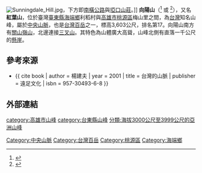{{Infobox Mountain
| 名稱 =向陽山
| other_name = 紅葉山
| 照片 = Trigeminal Hill.jpg
| 照片說明 = 前方是向陽北峰；後方是向陽山。<br>山腹有棟紅頂白牆的建物是嘉明湖避難山屋。
| 海拔 = {{convert|3603|m|ft|0}}
| listing = [[台灣百岳|台灣百岳]]
| 位置 = {{TWN}}[[高雄市|高雄市]]與[[台東縣|台東縣]]
| 山脈 =[[中央山脈|中央山脈]]
| prominence = {{convert|681|m|ft|0}}
| 座標 ={{coord|23|17|3.48|N|120|59|32.64|E|type:mountain_region:TW|display=inline,title}}
| 地形圖 =
| 類別 =
| 年齡 =
| 最近噴發 =
| 首次登頂 =
| 最容易的攀登路線 =
| pushpin_map = Taiwan
| pushpin_map_caption = 向陽山的位置
}}

[[File:Sunningdale_Hill.jpg|thumb]]，下方即[[南橫公路|南橫公路]]與[[埡口山莊|埡口山莊]]。]]
'''向陽山'''（{{lang-bnn|Aliavtini}}<ref>{{cite report | year = 2005 | title = 原住民族傳統領域土地調查第四年研究報告 | publisher = 行政院原住民族委員會 | url = https://www.cip.gov.tw/data/news/document/201706/1498197686125-1.pdf?s=507BE5F313E03C18&c=E134528BBF55251D4926EBA923A1584B&fn=6C50F573C2E3635B17995E6148F019F30DD4F0812ECBE10B240019D751653BB1D0636733C6861689 | date =  | access-date = 2022-01-04 | archive-date = 2022-01-03 | archive-url = https://web.archive.org/web/20220103162900/https://www.cip.gov.tw/data/news/document/201706/1498197686125-1.pdf?s=507BE5F313E03C18&c=E134528BBF55251D4926EBA923A1584B&fn=6C50F573C2E3635B17995E6148F019F30DD4F0812ECBE10B240019D751653BB1D0636733C6861689 | dead-url = no }}</ref> 或 {{lang|bnn|Aliavjini}}<ref>{{cite news | author = 盧太城 | title = 布農族登向陽山 宣示傳統領域 | publisher = 中央社 | via = [[台灣英文新聞|台灣英文新聞]] | date = 2014-10-23 | url = https://www.taiwannews.com.tw/ch/news/2601017 | accessdate = 2022-01-04 | archive-date = 2022-01-04 | archive-url = https://web.archive.org/web/20220104053645/https://www.taiwannews.com.tw/ch/news/2601017 | dead-url = no }}</ref>），又名'''紅葉山'''，位於臺灣[[臺東縣|臺東縣]][[海端鄉|海端鄉]]利稻村與[[高雄市|高雄市]][[桃源區|桃源區]]梅山里之間，為[[台灣|台灣]]知名山峰，屬於[[中央山脈|中央山脈]]，也是[[台灣百岳|台灣百岳]]之一，標高3,603公尺，排名第17。向陽山南方有[[關山嶺山|關山嶺山]]，北邊連接[[三叉山|三叉山]]。其特色為山體廣大高聳，山峰北側有直落一千公尺的[[懸崖|懸崖]]。

==參考來源==
{{Reflist}}
{{refbegin}}
* {{ cite book | author = 楊建夫 | year = 2001 | title = 台灣的山脈 | publisher = 遠足文化 | isbn = 957-30493-6-8 }}
{{refend}}

==外部連結==
{{commons category|Xiangyang Mountain}}

{{Taiwan-geo-stub}}
{{Taiwan Top 100 Peaks}}

[[category:高雄市山峰|category:高雄市山峰]]
[[category:台東縣山峰|category:台東縣山峰]]
[[Category:中央山脈|Category:中央山脈]]
[[Category:台灣百岳|Category:台灣百岳]]
[[Category:桃源區|Category:桃源區]]
[[Category:海端鄉|Category:海端鄉]]
[[分類:海拔3000公尺至3999公尺的亞洲山峰|分類:海拔3000公尺至3999公尺的亞洲山峰]]